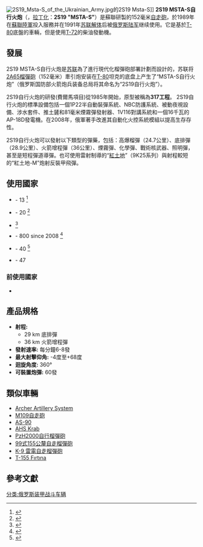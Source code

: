 {{noteTA	
|T=zh-cn:2S19自行火炮; zh-sg:2S19自行火炮; zh-hk:2S19自行火炮; zh-mo:2S19自行火炮; zh-tw:MSTA;		
}}
{{merge from|2S19自行榴弹炮|time=2014-08-08T16:18:21+00:00}}
{{Infobox Weapon <!--http://en.wikipedia.org/wiki/Template:Infobox_weapon-->
| name               = 2S19 Msta
| image              = File:Rep parad3.jpg
| image_size         = 300px
| caption            = 
| origin             = {{USSR}}/{{RUS}}
| type               = [[自走炮|自走炮]]
| is_ranged          = yes
| is_artillery       = yes
| is_vehicle         = yes
 <!-- Service history -->
 |service            = 1989至今
 |used_by            =
 |wars               = 
 <!-- Production history -->
 |designer           =
 |設計日期           =1985
 |manufacturer       = 
 |unit_cost          =
 |production_date    = 1989
| length             =7.15米
| width              =3.38米
| height             =2.99米
| weight             = 42 噸 
| rate               = 每分鐘6-8發
| max_range          =底排彈: 29km <br>火箭增程彈: 36 km 
| 最大射擊仰角       = -4度至+68度
| traverse           = 360度
| suspension         =[[扭力杆|扭力杆]]
| speed              = 每小時60公里 
| vehicle_range      = 500公里
| 主要武器           = [[152毫米_2A65榴彈炮|152毫米 2A65榴彈炮]](59.2倍徑)
| 次要武器           = 12.7 mm [[NSVT|NSVT]] 重機槍
| armour             = 機密
| engine             = V-84A柴油機
| crew               = 5
| engine_power       = 840 匹 
| pw_ratio           = 20 匹/噸
}}
[[File:2S19_Msta-S_of_the_Ukrainian_Army.jpg|thumb]]的2S19 Msta-S]]
'''2S19 MSTA-S自行火炮'''（{{lang-ru|'''2С19 «Мста-С»'''}}，[[拉丁化|拉丁化]]：'''2S19 "MSTA-S"'''）是蘇聯研製的152毫米[[自走砲|自走砲]]，於1989年在[[蘇聯陸軍|蘇聯陸軍]]投入服務并在1991年[[苏联解体|苏联解体]]后被[[俄罗斯陆军|俄罗斯陆军]]继续使用。它是基於[[T-80|T-80]]底盤的車輛，但是使用[[T-72|T-72]]的柴油發動機。

==發展==
2S19 MSTA-S自行火炮是[[苏联|苏联]]為了進行現代化榴彈砲部署計劃而設計的，苏联将[[2A65榴彈砲|2A65榴彈砲]]（152毫米）牽引炮安装在[[T-80|T-80]]坦克的底盘上产生了“MSTA-S自行火炮”（俄罗斯国防部火箭炮兵装备总局将其命名为“2S19自行火炮”）。

2S19自行火炮的研發(費爾馬項目)從1985年開始，原型被稱為'''317工程'''。 2S19自行火炮的標準設備包括一個1P22半自動裝彈系統、NBC防護系統、被動夜視設備、涉水套件、推土鏟和81毫米煙霧彈發射器、1V116對講系統和一個16千瓦的AP-18D發電機。在2008年，俄軍著手改進其自動化火控系統模組以提高生存存性。

2S19自行火炮可以發射以下類型的彈藥，包括：高爆榴彈（24.7公里）、底排彈（28.9公里）、火箭增程彈（36公里）、煙霧彈、化學彈、戰術核武器、照明彈，甚至是短程彈道導彈。也可使用雷射制導的“[[2K25克拉斯諾波爾制導炮彈|紅土地]]”（9K25系列）與射程較短的“紅土地-M”炮射反裝甲飛彈。

==使用國家== 
*{{BLR}} - 13 <ref>{{Cite web |url=http://www.globalsecurity.org/military/world/belarus/army-equipment.htm |title=Belarus Army Equipment<!-- Bot generated title --> |accessdate=2013-05-22 |archive-date=2017-02-16 |archive-url=https://web.archive.org/web/20170216181337/http://www.globalsecurity.org/military/world/belarus/army-equipment.htm |dead-url=no }}</ref>
*{{ETH}} - 20 <ref name="SIPRI">{{cite web|url=http://www.sipri.org/databases/armstransfers|title=SIPRI Arms Transfers Database|accessdate=2013-03-23|work=sipri.org|publisher=Stockholm International Peace Research Institute|archive-date=2014-12-16|archive-url=https://web.archive.org/web/20141216034008/http://www.sipri.org/databases/armstransfers/|dead-url=no}}</ref>
*{{GEO}}  <ref>{{cite web |url=http://geo-army.ge/index.php?option=com_content&view=article&id=9&Itemid=9&lang=en |title=存档副本 |accessdate=2007-06-25 |deadurl=yes |archiveurl=https://web.archive.org/web/20120309192408/http://geo-army.ge/index.php?option=com_content&view=article&id=9&Itemid=9&lang=en |archivedate=2012-03-09 }}</ref>
*{{RUS}} - 800 since 2008 <ref>{{Cite web |url=http://www.globalsecurity.org/military/world/russia/army-equipment.htm |title=Russian Army Equipment<!-- Bot generated title --> |accessdate=2013-05-22 |archive-date=2015-11-25 |archive-url=https://web.archive.org/web/20151125044702/http://www.globalsecurity.org/military/world/russia/army-equipment.htm |dead-url=no }}</ref>
*{{UKR}} - 40 <ref>{{Cite web |url=http://www.globalsecurity.org/military/world/ukraine/groundforces-equipment.htm |title=Ground Forces Equipment - Ukraine<!-- Bot generated title --> |accessdate=2013-05-22 |archive-date=2017-11-08 |archive-url=https://web.archive.org/web/20171108163114/https://www.globalsecurity.org/military/world/ukraine/groundforces-equipment.htm |dead-url=no }}</ref>
*{{VEN}} - 47

===前使用國家===
*{{USSR}}

==產品規格==
* '''射程:'''
**29 km 底排彈
**36 km 火箭增程彈
* '''發射速率:''' 每分鐘6-8發 
* '''最大射擊仰角:''' -4度至+68度
* '''迴旋角度:''' 360°
* '''可裝置炮彈:''' 60發 

==類似車輛==
*[[Archer_Artillery_System|Archer Artillery System]]
*[[M109自走砲|M109自走砲]]
*[[AS-90|AS-90]]
*[[AHS_Krab|AHS Krab]]
*[[PzH2000自行榴彈砲|PzH2000自行榴彈砲]]
*[[99式155公釐自走榴彈砲|99式155公釐自走榴彈砲]]
*[[K-9_雷電自走榴彈砲|K-9 雷電自走榴彈砲]]
*[[T-155_Fırtına|T-155 Fırtına]]

==參考文獻==
{{reflist}}
{{俄罗斯装甲战斗车辆}}
[[分类:俄罗斯装甲战斗车辆|分类:俄罗斯装甲战斗车辆]]